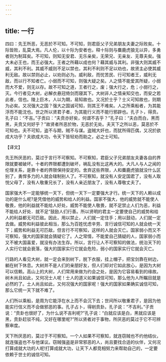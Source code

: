 ```yaml
---
---
---
```

title: 一行
---



四曰：先王所恶，无恶於不可知。不可知，则君臣父子兄弟朋友夫妻之际败矣。十际皆败，乱莫大焉。凡人伦，以十际为安者也，释十际则与麋鹿虎狼无以异，多勇者则为制耳矣。不可知，则知无安君、无乐亲矣，无荣兄、无亲友、无尊夫矣。强大未必王也，而王必强大。王者之所藉以成也何？藉其威与其利。非强大则其威不威，其利不利。其威不威则不足以禁也，其利不利则不足以劝也，故贤主必使其威利无敌。故以禁则必止，以劝则必为。威利敌，而忧苦民、行可知者王，威利无敌，而以行不知者亡。小弱而不可知，则强大疑之矣。人之情不能爱其所疑，小弱而大不爱，则无以存。故不可知之道，王者行之，废；强大行之，危；小弱行之，灭。今行者见大树，必解衣悬冠倚剑而寝其下。大树非人之情亲知交也，而安之若此者，信也。陵上巨木，人以为期，易知故也。又况於士乎？士义可知故也，则期为必矣。又况强大之国？强大之国诚可知，则其王不难矣。人之所乘船者，为其能浮而不能沈也。世之所以贤君子者，为其能行义而不能行邪辟也。孔子卜，得贲。孔子曰：“不吉。”子贡曰：“夫贲亦好矣，何谓不吉乎？”孔子曰：“夫白而白，黑而黑，夫贲又何好乎？”故贤者所恶於物，无恶於无处。夫天下之所以恶，莫恶於不可知也。夫不可知，盗不与期，贼不与谋。盗贼大奸也，而犹所得匹偶，又况於欲成大功乎？夫欲成大功，令天下皆轻劝而助之，必之士可知。

【译文】

先王所厌恶的，莫过于言行不可察知。不可察知，君臣父子兄弟朋友夫妻各自的界限就要被破坏。十者的界限都遭到破坏，祸乱没有比这再大的。大凡人与人之闻的伦理关系，是靠十者的界限保持安定的。舍弃这些界限，人和麋鹿虎狼就没什么区别了，勇悍多力的人就会辖制别人了。不可察知，就没有人安定国君了，没有人取悦父母了，没有人敬重兄长了，没有人亲近朋友了，没有人尊敬丈夫了。

国家强大不一定能够统一天下，但统一天下一定要强大才行。统一天下的人赖以成功的是什么呢?是凭借他的威势和给人的利益。国家不强大，他的威势就不能使人敬畏，他的利益就不能给人好处，威势不能使人敬畏，就不足禁止人们为恶，利益不能给人好处．就不足“鼓励人们行善。所以贤明的君主一定要使自己的威势和给人的利益都无可匹敌。因此，用以禁止，人们就一定住手；用以鼓动，人们就一定去做。威势和利益彼此相当，那么为百姓忧虑辛劳、言行诚信可知的人就会统一天下；威势和利益无可匹敌，但言行不可察知，这样的人就会灭亡。国家弱小而又不可察知，强大的国家就会猜疑它了。人之常情，不能爱自己猜疑的人，国家弱小而又不被大国喜爱，就没有办法生存。所以，言行让人不可察知的做法，统治天下的人实行它就会衰落，强大的国家实行它就会危险，弱小的国家实行它就会灭亡。

行路的人看见大树，就一定会来到树下，脱下衣服，挂上帽子，把宝剑靠在树边，躺在树下休息。大树并不是人们的亲朋好友，但人们却对它如此放心，是因为大树可以信赖。高山上的大树，人们常用来做为约会之处，是因为它容易看到的缘故。树木尚且如此，又何况士人呢！士人的道义如果诚信可知，那么他为人所瞩目就是必然的了。士人尚且如此，又何况强大的国家呢！强大的国家如果确实诚信可知，那么它统一天下就不难了。

人们所以乘船，是周为它能浮在水上而不会沉下去；世间所以敬重君子，是因为他能实行信义而不会做邪恶的事。孔子占卜，得剜贲卦。孔子说：“不吉利。”子贡说：“贲卦也很好了，为什么说不吉利呢?”孔子说：“白就应该是白，黑就应该是黑，贲卦赶驳不纯，又好在哪里呢?”所以贤者对于事物，所厌恶的莫过于它不可辨察审度。

天下所厌恶的，莫过于不可察知。一个人如果不可察知，就连窃贼也不约他结伙，就连强盗也不与他谋议。窃贼强盗是非常邪恶的人，尚且要找合适的伙伴，又何况打算成就大功的人呢!打算成就大功，让天下人都竞相努力来帮助自己的，一定要依赖于世士的诚信可知。